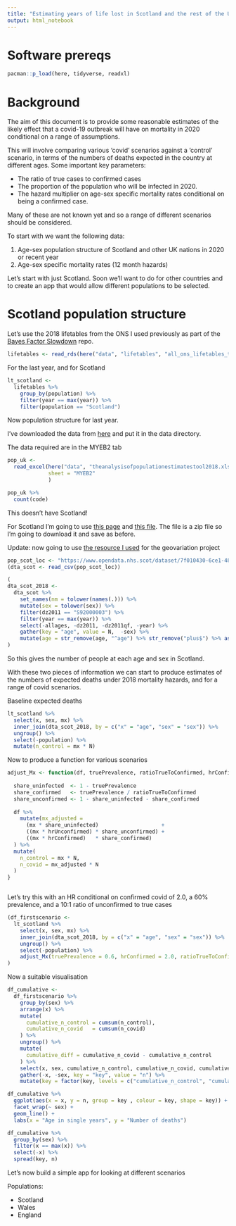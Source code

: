 ```yaml
---
title: "Estimating years of life lost in Scotland and the rest of the UK from Covid-19 under different scenarios"
output: html_notebook
---
```


# Software prereqs 

```r
pacman::p_load(here, tidyverse, readxl)

```


# Background

The aim of this document is to provide some reasonable estimates of the likely effect that a covid-19 outbreak will have on mortality in 2020 conditional on a range of assumptions. 

This will involve comparing various 'covid' scenarios against a 'control' scenario, in terms of the numbers of deaths expected in the country at different ages. Some important key parameters: 

* The ratio of true cases to confirmed cases 
* The proportion of the population who will be infected in 2020. 
* The hazard multiplier on age-sex specific mortality rates conditional on being a confirmed case. 

Many of these are not known yet and so a range of different scenarios should be considered. 

To start with we want the following data: 

1. Age-sex population structure of Scotland and other UK nations in 2020 or recent year 
2. Age-sex specific mortality rates (12 month hazards)

Let's start with just Scotland. Soon we'll want to do for other countries and to create an app that would allow different populations to be selected. 

# Scotland population structure 

Let's use the 2018 lifetables from the ONS I used previously as part of the [Bayes Factor Slowdown](https://github.com/JonMinton/bayes_factor_slowdown/) repo.

```r
lifetables <- read_rds(here("data", "lifetables", "all_ons_lifetables_tidied.rds"))

```


For the last year, and for Scotland 

```r
lt_scotland <- 
  lifetables %>% 
    group_by(population) %>% 
    filter(year == max(year)) %>% 
    filter(population == "Scotland")
```

Now population structure for last year.

I've downloaded the data from [here](https://www.ons.gov.uk/peoplepopulationandcommunity/populationandmigration/populationestimates/datasets/analysisofpopulationestimatestool) and put it in the data directory.  

The data required are in the MYEB2 tab

```r
pop_uk <- 
  read_excel(here("data", "theanalysisofpopulationestimatestool2018.xlsx"),
             sheet = "MYEB2"
             )
```


```r
pop_uk %>% 
  count(code)

```

This doesn't have Scotland! 

For Scotland I'm going to use [this page](https://www.nrscotland.gov.uk/statistics-and-data/statistics/statistics-by-theme/population/population-estimates/mid-year-population-estimates/mid-2018) and [this file](https://www.nrscotland.gov.uk/files//statistics/population-estimates/mid-18/mid-year-pop-est-18-tabs.zip). The file is a zip file so I'm going to download it and save as before. 


Update: now going to use [the resource I used](https://www.opendata.nhs.scot/dataset/7f010430-6ce1-4813-b25c-f7f335bdc4dc/resource/c505f490-c201-44bd-abd1-1bd7a64285ee/download/dz2011-pop-est_30082019.csv) for the geovariation project 


```r

pop_scot_loc <- "https://www.opendata.nhs.scot/dataset/7f010430-6ce1-4813-b25c-f7f335bdc4dc/resource/c505f490-c201-44bd-abd1-1bd7a64285ee/download/dz2011-pop-est_30082019.csv"
(dta_scot <- read_csv(pop_scot_loc))

```

```r
(
dta_scot_2018 <- 
  dta_scot %>% 
    set_names(nm = tolower(names(.))) %>% 
    mutate(sex = tolower(sex)) %>% 
    filter(dz2011 == "S92000003") %>% 
    filter(year == max(year)) %>% 
    select(-allages, -dz2011, -dz2011qf, -year) %>% 
    gather(key = "age", value = N,  -sex) %>% 
    mutate(age = str_remove(age, "^age") %>% str_remove("plus$") %>% as.numeric()) 
)
```

So this gives the number of people at each age and sex in Scotland. 

With these two pieces of information we can start to produce estimates of the numbers of expected deaths under 2018 mortality hazards, and for a range of covid scenarios. 

Baseline expected deaths 

```r

lt_scotland %>% 
  select(x, sex, mx) %>% 
  inner_join(dta_scot_2018, by = c("x" = "age", "sex" = "sex")) %>%
  ungroup() %>% 
  select(-population) %>% 
  mutate(n_control = mx * N)
```

Now to produce a function for various scenarios

```r
adjust_Mx <- function(df, truePrevalence, ratioTrueToConfirmed, hrConfirmed, hrUnconfirmed = 1){
  
  share_uninfected  <- 1 - truePrevalence
  share_confirmed   <- truePrevalence / ratioTrueToConfirmed
  share_unconfirmed <- 1 - share_uninfected - share_confirmed
  
  df %>% 
    mutate(mx_adjusted = 
      (mx * share_uninfected)                    + 
      ((mx * hrUnconfirmed) * share_unconfirmed) +
      ((mx * hrConfirmed)   * share_confirmed)
  ) %>% 
  mutate(
    n_control = mx * N,
    n_covid = mx_adjusted * N
  )
}



```


Let's try this with an HR conditional on confirmed covid of 2.0, a 60% prevalence, and a 10:1 ratio of unconfirmed to true cases 

```r
(df_firstscenario <-
  lt_scotland %>% 
    select(x, sex, mx) %>% 
    inner_join(dta_scot_2018, by = c("x" = "age", "sex" = "sex")) %>%
    ungroup() %>% 
    select(-population) %>% 
    adjust_Mx(truePrevalence = 0.6, hrConfirmed = 2.0, ratioTrueToConfirmed = 10)
)
```

Now a suitable visualisation 

```r
df_cumulative <- 
  df_firstscenario %>% 
    group_by(sex) %>% 
    arrange(x) %>% 
    mutate(
      cumulative_n_control = cumsum(n_control),
      cumulative_n_covid   = cumsum(n_covid)
    ) %>% 
    ungroup() %>% 
    mutate(
      cumulative_diff = cumulative_n_covid - cumulative_n_control
    ) %>% 
    select(x, sex, cumulative_n_control, cumulative_n_covid, cumulative_diff) %>% 
    gather(-x, -sex, key = "key", value = "n") %>% 
    mutate(key = factor(key, levels = c("cumulative_n_control", "cumulative_n_covid", "cumulative_diff")))

df_cumulative %>% 
  ggplot(aes(x = x, y = n, group = key , colour = key, shape = key)) + 
  facet_wrap(~ sex) + 
  geom_line() +
  labs(x = "Age in single years", y = "Number of deaths")

df_cumulative %>% 
  group_by(sex) %>% 
  filter(x == max(x)) %>% 
  select(-x) %>% 
  spread(key, n)

```

Let's now build a simple app for looking at different scenarios

Populations:

* Scotland
* Wales
* England 


